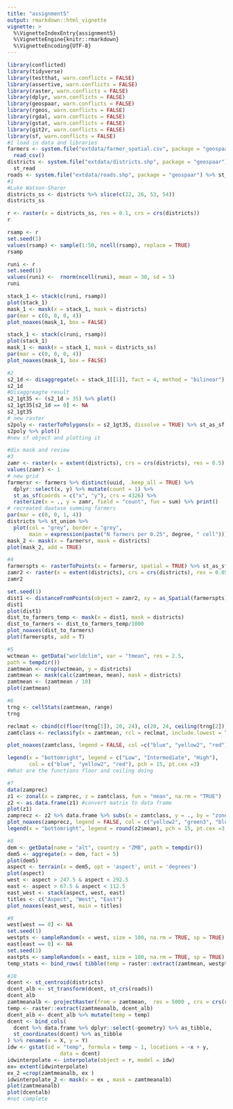 ```yaml
---
title: "assignment5"
output: rmarkdown::html_vignette
vignette: >
  %\VignetteIndexEntry{assignment5}
  %\VignetteEngine{knitr::rmarkdown}
  %\VignetteEncoding{UTF-8}
---
```


```r
library(conflicted)
library(tidyverse)
library(testthat, warn.conflicts = FALSE)
library(assertive, warn.conflicts = FALSE)
library(raster, warn.conflicts = FALSE)
library(dplyr, warn.conflicts = FALSE)
library(geospaar, warn.conflicts = FALSE)
library(rgeos, warn.conflicts = FALSE)
library(rgdal, warn.conflicts = FALSE)
library(gstat, warn.conflicts = FALSE)
library(git2r, warn.conflicts = FALSE)
library(sf, warn.conflicts = FALSE)
#1 load in data and libraries
farmers <- system.file("extdata/farmer_spatial.csv", package = "geospaar") %>%   
  read_csv() 
districts <- system.file("extdata/districts.shp", package = "geospaar") %>% 
  st_read
roads <- system.file("extdata/roads.shp", package = "geospaar") %>% st_read
#1
#Luke Watson-Sharer
districts_ss <- districts %>% slice(c(22, 26, 53, 54))
districts_ss

r <- raster(x = districts_ss, res = 0.1, crs = crs(districts))
r

rsamp <- r
set.seed(1)  
values(rsamp) <- sample(1:50, ncell(rsamp), replace = TRUE)
rsamp

runi <- r
set.seed(1)
values(runi) <-  rnorm(ncell(runi), mean = 30, sd = 5)
runi

stack_1 <- stack(c(runi, rsamp))
plot(stack_1)
mask_1 <- mask(x = stack_1, mask = districts)
par(mar = c(0, 0, 0, 4))
plot_noaxes(mask_1, box = FALSE)

stack_1 <- stack(c(runi, rsamp))
plot(stack_1)
mask_1 <- mask(x = stack_1, mask = districts_ss)
par(mar = c(0, 0, 0, 4))
plot_noaxes(mask_1, box = FALSE)

```

```r
#2
s2_1d <- disaggregate(x = stack_1[[1]], fact = 4, method = "bilinear")
s2_1d
#Disaggreagte result
s2_1gt35 <- (s2_1d > 35) %>% plot()
s2_1gt35[s2_1d == 0] <- NA
s2_1gt35
# new raster
s2poly <- rasterToPolygons(x = s2_1gt35, dissolve = TRUE) %>% st_as_sf
s2poly %>% plot()
#new sf object and plotting it
```

```r
#dix mask and review
#3
zamr <- raster(x = extent(districts), crs = crs(districts), res = 0.5)
values(zamr) <- 1
# new grid
farmersr <- farmers %>% distinct(uuid, .keep_all = TRUE) %>% 
  dplyr::select(x, y) %>% mutate(count = 1) %>% 
  st_as_sf(coords = c("x", "y"), crs = 4326) %>% 
  rasterize(x = ., y = zamr, field = "count", fun = sum) %>% print()
# recreated daatase summing farmers
par(mar = c(0, 0, 1, 4))
districts %>% st_union %>% 
  plot(col = "grey", border = "grey", 
       main = expression(paste("N farmers per 0.25", degree, " cell")))
mask_2 <- mask(x = farmersr, mask = districts)
plot(mask_2, add = TRUE)
```

```r
#4
farmerspts <- rasterToPoints(x = farmersr, spatial = TRUE) %>% st_as_sf
zamr2 <- raster(x = extent(districts), crs = crs(districts), res = 0.05)
zamr2

set.seed(1)
dist1 <- distanceFromPoints(object = zamr2, xy = as_Spatial(farmerspts))
dist1
plot(dist1)
dist_to_farmers_temp <- mask(x = dist1, mask = districts)
dist_to_farmers <- dist_to_farmers_temp/1000
plot_noaxes(dist_to_farmers)
plot(farmerspts, add = T)
```

```r
#5
wctmean <- getData("worldclim", var = "tmean", res = 2.5,
path = tempdir())
zamtmean <- crop(wctmean, y = districts) 
zamtmean <- mask(calc(zamtmean, mean), mask = districts)
zamtmean <- (zamtmean / 10)
plot(zamtmean)
```

```r
#6
trng <- cellStats(zamtmean, range)
trng

reclmat <- cbind(c(floor(trng[1]), 20, 24), c(20, 24, ceiling(trng[2])), 1:3)
zamtclass <- reclassify(x = zamtmean, rcl = reclmat, include.lowest = TRUE)

plot_noaxes(zamtclass, legend = FALSE, col =c("blue", "yellow2", "red"), mar =c(0, 0, 1, 0))

legend(x = "bottomright", legend = c("Low", "Intermediate", "High"), 
       col = c("blue", "yellow2", "red"), pch = 15, pt.cex =3)
#What are the functions floor and ceiling doing 


```

```r
#7
data(zamprec)
z1 <- zonal(x = zamprec, z = zamtclass, fun = "mean", na.rm = "TRUE")
z2 <- as.data.frame(z1) #convert matrix to data frame
plot(z1)
zamprecz <- z2 %>% data.frame %>% subs(x = zamtclass, y = ., by = "zone")
plot_noaxes(zamprecz, legend = FALSE, col = c("yellow2", "green3", "blue"), mar = c(0, 0, 1, 0))
legend(x = "bottomright", legend = round(z2$mean), pch = 15, pt.cex =3, col = c("yellow2", "green3", "blue"))
```

```r
#8
dem <- getData(name = "alt", country = "ZMB", path = tempdir())
dem5 <- aggregate(x = dem, fact = 5)
plot(dem5)
aspect <- terrain(x = dem5, opt = 'aspect', unit = 'degrees') 
plot(aspect)
west <- aspect > 247.5 & aspect < 292.5
east <- aspect > 67.5 & aspect < 112.5
east_west <- stack(aspect, west, east)
titles <- c("Aspect", "West", "East")
plot_noaxes(east_west, main = titles)
```

```r
#9
west[west == 0] <- NA
set.seed(1)
westpts <- sampleRandom(x = west, size = 100, na.rm = TRUE, sp = TRUE) %>% st_as_sf 
east[east == 0] <- NA
set.seed(1)
eastpts <- sampleRandom(x = east, size = 100, na.rm = TRUE, sp = TRUE) %>% st_as_sf
temp_stats <- bind_rows( tibble(temp = raster::extract(zamtmean, westpts), dat = "West"), tibble(temp = raster::extract(zamtmean, eastpts), dat = "East"))
```

```r
#10
dcent <- st_centroid(districts)
dcent_alb <- st_transform(dcent, st_crs(roads))
dcent_alb
zamtmeanalb <- projectRaster(from = zamtmean,  res = 5000 , crs = crs(roads),  method="bilinear")
temp <- raster::extract(zamtmeanalb, dcent_alb)
dcent_alb <- dcent_alb %>% mutate(temp = temp)
dcent <- bind_cols(
  dcent %>% data.frame %>% dplyr::select(-geometry) %>% as_tibble, 
  st_coordinates(dcent) %>% as_tibble
) %>% rename(x = X, y = Y)
idw <- gstat(id = "temp", formula = temp ~ 1, locations = ~x + y, 
                 data = dcent)
idwinterpolate <- interpolate(object = r, model = idw)
ex= extent(idwinterpolate)
ex_2 =crop(zamtmeanalb, ex )
idwinterpolate_2 <- mask(x = ex , mask = zamtmeanalb)
plot(zamtmeanalb)
plot(dcentalb)
#not complete

```
